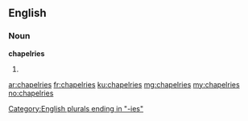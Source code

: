 ==English==

===Noun===
'''chapelries'''

# {{plural of|chapelry}}

[[Category:English plurals ending in "-ies"]]

[[ar:chapelries]]
[[fr:chapelries]]
[[ku:chapelries]]
[[mg:chapelries]]
[[my:chapelries]]
[[no:chapelries]]